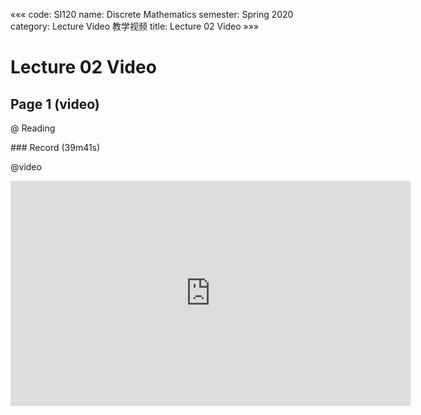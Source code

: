 «««
code: SI120
name: Discrete Mathematics
semester: Spring 2020
category: Lecture Video 教学视频
title: Lecture 02 Video
»»»

# Lecture 02 Video

## Page 1 (video)

@ Reading

<div class="markdown-body">
### Record (39m41s)
</div>

@video

<iframe src="https://watchsb.com/e/nu15iyx8a46q.html" frameborder=0 marginwidth=0 marginheight=0 scrolling=no width=640 height=360 allowfullscreen></iframe>


